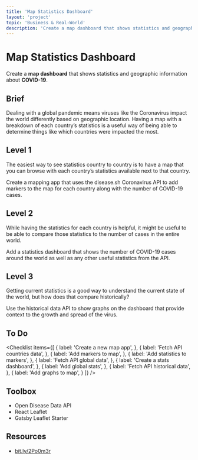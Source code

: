 ```yaml
---
title: 'Map Statistics Dashboard'
layout: 'project'
topic: 'Business & Real-World'
description: 'Create a map dashboard that shows statistics and geographic information about COVID-19.'
---
```



<ProjectHeader>

# Map Statistics Dashboard

Create a <strong className="text-brand-blue-medium">map dashboard</strong> that shows statistics and geographic information about <strong className="text-brand-purple">COVID-19</strong>.

</ProjectHeader>

<ProjectContent>

## Brief

Dealing with a global pandemic means viruses like the Coronavirus impact the world differently based on geographic location. Having a map with a breakdown of each country’s statistics is a useful way of being able to determine things like which countries were impacted the most.

## Level 1

The easiest way to see statistics country to country is to have a map that you can browse with each country’s statistics  available next to that country.

Create a mapping app that uses the disease.sh Coronavirus API to add markers to the map for each country along with the number of COVID-19 cases.

<LoginRequired className="mt-10">

## Level 2

While having the statistics for each country is helpful, it might be useful to be able to compare those statistics to the number of cases in the entire world.

Add a statistics dashboard that shows the number of COVID-19 cases around the world as well as any other useful statistics from the API.

## Level 3

Getting current statistics is a good way to understand the current state of the world, but how does that compare historically?

Use the historical data API to show graphs on the dashboard that provide context to the growth and spread of the virus.

</LoginRequired>

</ProjectContent>

<ProjectSidebar>

## To Do

<Checklist items={[
  {
    label: 'Create a new map app',
  },
  {
    label: 'Fetch API countries data',
  },
  {
    label: 'Add markers to map',
  },
  {
    label: 'Add statistics to markers',
  },
  {
    label: 'Fetch API global data',
  },
  {
    label: 'Create a stats dashboard',
  },
  {
    label: 'Add global stats',
  },
  {
    label: 'Fetch API historical data',
  },
  {
    label: 'Add graphs to map',
  }
]} />

## Toolbox
- Open Disease Data API
- React Leaflet
- Gatsby Leaflet Starter

## Resources
- [bit.ly/2Po0m3r](https://bit.ly/2Po0m3r)

</ProjectSidebar>